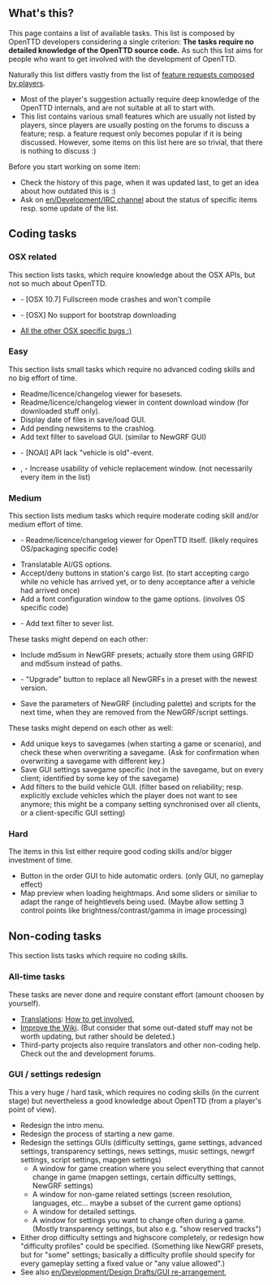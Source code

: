 == What's this? ==
This page contains a list of available tasks. This list is composed by OpenTTD developers considering
a single criterion: '''The tasks require no detailed knowledge of the OpenTTD source code.'''
As such this list aims for people who want to get involved with the development of OpenTTD.

Naturally this list differs vastly from the list of [[en/Archive/Community/Requested features|feature requests composed by players]].
* Most of the player's suggestion actually require deep knowledge of the OpenTTD internals, and are not suitable at all to start with.
* This list contains various small features which are usually not listed by players, since players are usually posting on the forums to discuss a feature; resp. a feature request only becomes popular if it is being discussed. However, some items on this list here are so trivial, that there is nothing to discuss :)

Before you start working on some item:
* Check the history of this page, when it was updated last, to get an idea about how outdated this is :)
* Ask on [[en/Development/IRC channel]] about the status of specific items resp. some update of the list.


== Coding tasks ==

=== OSX related ===
This section lists tasks, which require knowledge about the OSX APIs, but not so much about OpenTTD.
* {{en/Flyspray|4744}} - [OSX 10.7] Fullscreen mode crashes and won't compile
* {{en/Flyspray|4847}} - [OSX] No support for bootstrap downloading
* [http://bugs.openttd.org/index.php?string=OSX&project=1&type%5b%5d=1&status%5b%5d=open&do=index All the other OSX specific bugs :)]

=== Easy ===
This section lists small tasks which require no advanced coding skills and no big effort of time.
* Readme/licence/changelog viewer for basesets.
* Readme/licence/changelog viewer in content download window (for downloaded stuff only).
* Display date of files in save/load GUI.
* Add pending newsitems to the crashlog.
* Add text filter to saveload GUI. (similar to NewGRF GUI)
* {{en/Flyspray|5078}} - [NOAI] API lack "vehicle is old"-event.
* {{en/Flyspray|2064}}, {{en/Flyspray|1640}} - Increase usability of vehicle replacement window. (not necessarily every item in the list)

=== Medium ===
This section lists medium tasks which require moderate coding skill and/or medium effort of time.
* {{en/Flyspray|5018}} - Readme/licence/changelog viewer for OpenTTD itself. (likely requires OS/packaging specific code)
* Translatable AI/GS options.
* Accept/deny buttons in station's cargo list. (to start accepting cargo while no vehicle has arrived yet, or to deny acceptance after a vehicle had arrived once)
* Add a font configuration window to the game options. (involves OS specific code)
* {{en/Flyspray|3852}} - Add text filter to sever list.

These tasks might depend on each other:
* Include md5sum in NewGRF presets; actually store them using GRFID and md5sum instead of paths.
* {{en/Flyspray|3925}} - "Upgrade" button to replace all NewGRFs in a preset with the newest version.
* Save the parameters of NewGRF (including palette) and scripts for the next time, when they are removed from the NewGRF/script settings.

These tasks might depend on each other as well:
* Add unique keys to savegames (when starting a game or scenario), and check these when overwriting a savegame. (Ask for confirmation when overwriting a savegame with different key.)
* Save GUI settings savegame specific (not in the savegame, but on every client; identified by some key of the savegame)
* Add filters to the build vehicle GUI. (filter based on reliability; resp. explicitly exclude vehicles which the player does not want to see anymore; this might be a company setting synchronised over all clients, or a client-specific GUI setting)

=== Hard ===
The items in this list either require good coding skills and/or bigger investment of time.
* Button in the order GUI to hide automatic orders. (only GUI, no gameplay effect)
* Map preview when loading heightmaps. And some sliders or similiar to adapt the range of heightlevels being used. (Maybe allow setting 3 control points like brightness/contrast/gamma in image processing)

== Non-coding tasks ==
This section lists tasks which require no coding skills.

=== All-time tasks ===
These tasks are never done and require constant effort (amount choosen by yourself).
* [http://translator.openttd.org/status Translations]: [http://www.openttd.org/development How to get involved.]
* [[en/Archive/Community/Village Pump|Improve the Wiki]]. (But consider that some out-dated stuff may not be worth updating, but rather should be deleted.)
* Third-party projects also require translators and other non-coding help. Check out the {{en/Forum|NoAI/NoGo|forum=65}} and {{en/Forum|NewGRF|forum=26}} development forums.

=== GUI / settings redesign ===
This a very huge / hard task, which requires no coding skills (in the current stage) but nevertheless a good knowledge about OpenTTD (from a player's point of view).

* Redesign the intro menu.
* Redesign the process of starting a new game.
* Redesign the settings GUIs (difficulty settings, game settings, advanced settings, transparency settings, news settings, music settings, newgrf settings, script settings, mapgen settings)
** A window for game creation where you select everything that cannot change in game (mapgen settings, certain difficulty settings, NewGRF settings)
** A window for non-game related settings (screen resolution, languages, etc... maybe a subset of the current game options)
** A window for detailed settings.
** A window for settings you want to change often during a game. (Mostly transparency settings, but also e.g. "show reserved tracks")
* Either drop difficulty settings and highscore completely, or redesign how "difficulty profiles" could be specified. (Something like NewGRF presets, but for "some" settings; basically a difficulty profile should specify for every gameplay setting a fixed value or "any value allowed".)
* See also [[en/Development/Design Drafts/GUI re-arrangement]], {{en/Forum|transparency options analysis|topic=54262}}